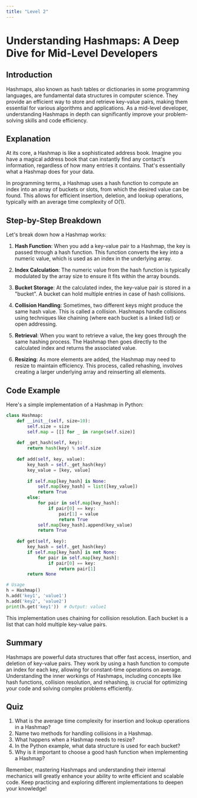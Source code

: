 ```yaml
---
title: "Level 2"
---
```



# Understanding Hashmaps: A Deep Dive for Mid-Level Developers

## Introduction

Hashmaps, also known as hash tables or dictionaries in some programming languages, are fundamental data structures in computer science. They provide an efficient way to store and retrieve key-value pairs, making them essential for various algorithms and applications. As a mid-level developer, understanding Hashmaps in depth can significantly improve your problem-solving skills and code efficiency.

## Explanation

At its core, a Hashmap is like a sophisticated address book. Imagine you have a magical address book that can instantly find any contact's information, regardless of how many entries it contains. That's essentially what a Hashmap does for your data.

In programming terms, a Hashmap uses a hash function to compute an index into an array of buckets or slots, from which the desired value can be found. This allows for efficient insertion, deletion, and lookup operations, typically with an average time complexity of O(1).

## Step-by-Step Breakdown

Let's break down how a Hashmap works:

1. **Hash Function**: When you add a key-value pair to a Hashmap, the key is passed through a hash function. This function converts the key into a numeric value, which is used as an index in the underlying array.

2. **Index Calculation**: The numeric value from the hash function is typically modulated by the array size to ensure it fits within the array bounds.

3. **Bucket Storage**: At the calculated index, the key-value pair is stored in a "bucket". A bucket can hold multiple entries in case of hash collisions.

4. **Collision Handling**: Sometimes, two different keys might produce the same hash value. This is called a collision. Hashmaps handle collisions using techniques like chaining (where each bucket is a linked list) or open addressing.

5. **Retrieval**: When you want to retrieve a value, the key goes through the same hashing process. The Hashmap then goes directly to the calculated index and returns the associated value.

6. **Resizing**: As more elements are added, the Hashmap may need to resize to maintain efficiency. This process, called rehashing, involves creating a larger underlying array and reinserting all elements.

## Code Example

Here's a simple implementation of a Hashmap in Python:

```python
class Hashmap:
    def __init__(self, size=10):
        self.size = size
        self.map = [[] for _ in range(self.size)]
    
    def _get_hash(self, key):
        return hash(key) % self.size
    
    def add(self, key, value):
        key_hash = self._get_hash(key)
        key_value = [key, value]
        
        if self.map[key_hash] is None:
            self.map[key_hash] = list([key_value])
            return True
        else:
            for pair in self.map[key_hash]:
                if pair[0] == key:
                    pair[1] = value
                    return True
            self.map[key_hash].append(key_value)
            return True
    
    def get(self, key):
        key_hash = self._get_hash(key)
        if self.map[key_hash] is not None:
            for pair in self.map[key_hash]:
                if pair[0] == key:
                    return pair[1]
        return None

# Usage
h = Hashmap()
h.add('key1', 'value1')
h.add('key2', 'value2')
print(h.get('key1'))  # Output: value1
```

This implementation uses chaining for collision resolution. Each bucket is a list that can hold multiple key-value pairs.

## Summary

Hashmaps are powerful data structures that offer fast access, insertion, and deletion of key-value pairs. They work by using a hash function to compute an index for each key, allowing for constant-time operations on average. Understanding the inner workings of Hashmaps, including concepts like hash functions, collision resolution, and rehashing, is crucial for optimizing your code and solving complex problems efficiently.

## Quiz

1. What is the average time complexity for insertion and lookup operations in a Hashmap?
2. Name two methods for handling collisions in a Hashmap.
3. What happens when a Hashmap needs to resize?
4. In the Python example, what data structure is used for each bucket?
5. Why is it important to choose a good hash function when implementing a Hashmap?

Remember, mastering Hashmaps and understanding their internal mechanics will greatly enhance your ability to write efficient and scalable code. Keep practicing and exploring different implementations to deepen your knowledge!